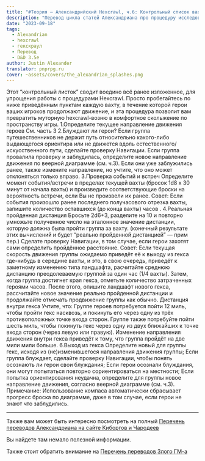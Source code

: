```yaml
---
title: "#Теория — Александрийский Hexcrawl, ч.6: Контрольный список вахты"
description: "Перевод цикла статей Александриана про процедуру исследования гексов в третьей редакции D&D #alexandrian #hexcrawl #dnd3e #translate"
date: "2023-09-18"
tags:
  - Alexandrian
  - hexcrawl
  - гекскраул
  - Перевод
  - D&D 3.5e
author: Justin Alexander
translator: pnprpg.ru
cover: ~assets/covers/the_alexandrian_splashes.png
---
```


Этот “контрольный листок” сводит воедино всё ранее изложенное, для упрощения работы с процедурами Hexcrawl. Просто пробегайтесь по ниже приведённым пунктам каждую вахту, в течение которой герои ваших игроков продолжают движение, и эта процедура позволит вам превратить муторную hexcrawl-возню в комфортное скольжение по пространству игры.
1.Определите текущее направление движения героев
См. часть 3
2.Блуждают ли герои?
Если группа путешественников не держит путь относительно какого-либо выдающегося ориентира или не движется вдоль естественного/искусственного пути, сделайте проверку Навигации. Если группа провалила проверку и заблудилась, определите новое направление движения по веерной диаграмме (cм. ч.3). Если они уже заблужились ранее, также измените направление, но учтите, что оно может отклоняться только вправо.
3.Проверка событий и встреч
Определите момент события/встречи в пределах текущей вахты (бросок 1d8 x 30 минут от начала вахты) и произведите соответствующие броски на вероятность встречи, если Вы не произвели их ранее.
Совет: Если события произошло ранее последнего получасового отрезка вахты, запишите количество оставшихся (до конца вахты) часов .
4.Реальная пройденная дистанция
Бросьте 2d6+3, разделите на 10 и повторно умножьте полученное число на эталонное значение дистанции, которую должна была пройти группа за вахту. (конечный результате этих вычислений и будет “реально пройденной дистанцией” — прим пер.) Сделате проверку Навигации, в том случае, если герои захотят сами определить пройдённое расстояние.
Совет: Если текущая скорость движения группы ожидаемо приведёт её к выходу из гекса где-нибудь в середине вахты, и это, в свою очередь, приведёт к заметному изменению типа ландшафта, расчитайте среднюю дистанцию преодолеваемую группой за один час (1/4 вахты). Затем, когда группа достигнет края гекса, отметьте количество затраченных героями часов. После этого, опишите ландшафт нового гекса, рассчитайте новое значение реально пройденной дистанции и продолжайте отмечать продвижение группы как обычно.
Дистанция внутри гекса
Учтите, что:
Группе героев потребуется пойти 12 миль, чтобы пройти гекс насквозь, и покинуть его через одну из трёх противоположных точке входа сторон.
Группе также потребуйте пойти шесть миль, чтобы покинуть гекс через одну из двух ближайших к точке входа сторон (через левую или правую).
Изменение направления движения внутри гекса приведёт к тому, что группа пройдёт на две мили мили больше.
6.Выход из гекса
Определите новый для группы гекс, исходя из (не)изменившегося направления движения группы;
Если группа блуждает, сделайте проверку Навигации, чтобы понять осознають ли герои свои блуждания;
Если герои осознали блуждания, они могут попытаться повторно сориентироваться на местности;
Если попытка ориентирования неудачна, определите для группы новое направление движения, согласно веерной диаграмме (cм. ч.3).
Примечание: Использование компаса автоматически сбрасывает прогресс броска по диаграмме, даже в том случае, если герои не знают что заблудились.

---

Также вам может быть интересно посмотреть на полный
[Перечень переводов Александриана на сайте Киборгов и Чародеев](/posts/translations/alexandrian-index)

Вы найдете там немало полезной информации.

Также стоит обратить внимание на [Перечень переводов Злого ГМ-а](/posts/translations/angrygm-index)
